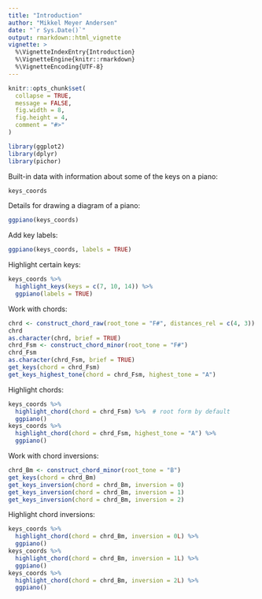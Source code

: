 ```yaml
---
title: "Introduction"
author: "Mikkel Meyer Andersen"
date: "`r Sys.Date()`"
output: rmarkdown::html_vignette
vignette: >
  %\VignetteIndexEntry{Introduction}
  %\VignetteEngine{knitr::rmarkdown}
  %\VignetteEncoding{UTF-8}
---
```


```r
knitr::opts_chunk$set(
  collapse = TRUE,
  message = FALSE,
  fig.width = 8,
  fig.height = 4,
  comment = "#>"
)
```

```r
library(ggplot2)
library(dplyr)
library(pichor)
```

Built-in data with information about some of the keys on a piano:

```r
keys_coords
```

Details for drawing a diagram of a piano:


```r
ggpiano(keys_coords)
```

Add key labels:

```r
ggpiano(keys_coords, labels = TRUE)
```

Highlight certain keys:

```r
keys_coords %>% 
  highlight_keys(keys = c(7, 10, 14)) %>%
  ggpiano(labels = TRUE)
```

Work with chords:

```r
chrd <- construct_chord_raw(root_tone = "F#", distances_rel = c(4, 3))
chrd
as.character(chrd, brief = TRUE)
chrd_Fsm <- construct_chord_minor(root_tone = "F#")
chrd_Fsm
as.character(chrd_Fsm, brief = TRUE)
get_keys(chord = chrd_Fsm)
get_keys_highest_tone(chord = chrd_Fsm, highest_tone = "A")
```

Highlight chords:

```r
keys_coords %>% 
  highlight_chord(chord = chrd_Fsm) %>%  # root form by default
  ggpiano()
keys_coords %>% 
  highlight_chord(chord = chrd_Fsm, highest_tone = "A") %>% 
  ggpiano()
```

Work with chord inversions:

```r
chrd_Bm <- construct_chord_minor(root_tone = "B")
get_keys(chord = chrd_Bm)
get_keys_inversion(chord = chrd_Bm, inversion = 0)
get_keys_inversion(chord = chrd_Bm, inversion = 1)
get_keys_inversion(chord = chrd_Bm, inversion = 2)
```


Highlight chord inversions:

```r
keys_coords %>% 
  highlight_chord(chord = chrd_Bm, inversion = 0L) %>% 
  ggpiano()
keys_coords %>% 
  highlight_chord(chord = chrd_Bm, inversion = 1L) %>% 
  ggpiano()
keys_coords %>% 
  highlight_chord(chord = chrd_Bm, inversion = 2L) %>% 
  ggpiano()
```



